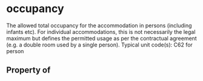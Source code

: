   

# occupancy

The allowed total occupancy for the accommodation in persons (including infants etc). For individual accommodations, this is not necessarily the legal maximum but defines the permitted usage as per the contractual agreement (e.g. a double room used by a single person).
Typical unit code(s): C62 for person

## Property of



